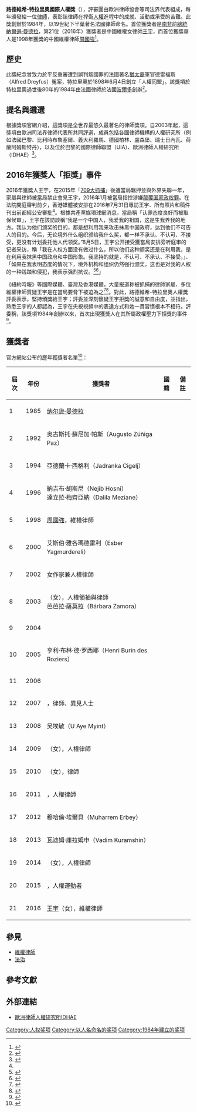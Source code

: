 {{Infobox award
| name      = 路德維希-特拉里奧國際人權獎
| image     = Ludovic Trarieux Award.jpg 
| imagesize = 220px
| alt       = 
| caption   = 
| presenter = 歐洲司法界
| date      = <!-- {{Start date|YYYY|MM|DD}} -->
| location  = 
| country   = 
| reward    = 
| year      = 1985年
| year2     = 2016年
| holder    = 
| website   = http://www.ludovictrarieux.org/
}}

'''路德維希-特拉里奧國際人權獎'''（{{lang-en|Ludovic Trarieux International Human Rights Prize}}），評審團由歐洲律師協會等司法界代表組成，每年頒發給一位[[律師|律師]]，表彰該律師在捍衛[[人權|人權]]進程中的成就、活動或承受的苦難。此獎創辦於1984年，以19世紀下半葉著名法國律師{{link-en|路德維希·特拉里奧|Ludovic Trarieux}}命名。首位獲獎者是[[南非|南非]]前[[南非總統|總統]][[納爾遜·曼德拉|納爾遜·曼德拉]]，第21位（2016年）獲獎者是中國維權女律師[[王宇_(律師)|王宇]]，而首位獲獎華人是1998年獲獎的中國維權律師[[周國強|周國強]]<ref name="RFI0605">{{cite news|author1=凱文|title=中國維權律師王宇獲“路德維希-特拉里奧”人權獎|url=http://trad.cn.rfi.fr/%E4%B8%AD%E5%9C%8B/20160605-%E4%B8%AD%E5%9C%8B%E7%B6%AD%E6%AC%8A%E5%BE%8B%E5%B8%AB%E7%8E%8B%E5%AE%87%E6%A6%AE%E7%8D%B2%E2%80%9C%E8%B7%AF%E5%BE%B7%E7%B6%AD%E5%B8%8C-%E7%89%B9%E6%8B%89%E9%87%8C%E5%A5%A7%E2%80%9D%E4%BA%BA%E6%AC%8A%E7%8D%8E|agency=法國國際廣播電台|date=2016-06-05|accessdate=2016-08-03|archive-date=2016-06-05|archive-url=https://web.archive.org/web/20160605090811/http://trad.cn.rfi.fr/%E4%B8%AD%E5%9C%8B/20160605-%E4%B8%AD%E5%9C%8B%E7%B6%AD%E6%AC%8A%E5%BE%8B%E5%B8%AB%E7%8E%8B%E5%AE%87%E6%A6%AE%E7%8D%B2%E2%80%9C%E8%B7%AF%E5%BE%B7%E7%B6%AD%E5%B8%8C-%E7%89%B9%E6%8B%89%E9%87%8C%E5%A5%A7%E2%80%9D%E4%BA%BA%E6%AC%8A%E7%8D%8E|dead-url=no}}</ref>。

== 歷史 ==
此獎紀念{{link-en|路德維希·特拉里奧|Ludovic Trarieux}}曾致力於平反重審遭到誤判叛國罪的法國著名[[猶太人|猶太裔]]軍官德雷福斯（Alfred Dreyfus）冤案，特拉里奧於1898年6月4日創立「人權同盟」。該獎項於特拉里奧過世後80年的1984年由法國律師{{link-en|貝特朗·法夫羅|Bertrand Favreau}}於法國[[波爾多|波爾多]]創辦<ref>{{cite news|title=曼德拉首位獲特拉里奧人權獎|url=http://hk.apple.nextmedia.com/international/art/20160606/19642927|agency=香港蘋果日報|date=2016-06-06|accessdate=2016-08-03|archive-date=2016-08-17|archive-url=https://web.archive.org/web/20160817143637/http://hk.apple.nextmedia.com/international/art/20160606/19642927|dead-url=no}}</ref>。

== 提名與遴選 ==
根據獎項官網介紹，這獎項是全世界最悠久最著名的律師獎項。自2003年起，這獎項由歐洲司法界律師代表所共同評選，成員包括各國律師機構的人權研究所（例如法國巴黎、比利時布魯塞爾、義大利羅馬、德國柏林、盧森堡、瑞士日內瓦、荷蘭阿姆斯特丹），以及位於巴黎的國際律師聯盟（UIA）、歐洲律師人權研究所（IDHAE）<ref name="LT">{{cite news|title=（2016獲獎人王宇）|url=http://www.ludovictrarieux.org/chi-page3.callplt2016.htm|agency=特拉里奥国际人权奖官網|date=2016|quote=Since 2003, the Prize is awarded every year in partnership by the Human Rights Institute of The Bar of Bordeaux, the Human Rights Institute of the Bar of Paris, the Human Rights Institute of The Bar of Brussels, l'Unione forense per la tutela dei diritti dell'uomo (Roma), Rechtsanwaltskammer Berlin, the Bar of Luxemburg, the Bar of Geneva, the Bar of Amsterdam as well as the Union Internationale des Avocats (UIA), and the European Bar Human Rights Institute (IDHAE) whose members are the biggest european law societies fighting for human rights. It is presented every year in a city that is home to one of the member Institutes.|accessdate=2016-08-04|archive-date=2016-08-21|archive-url=https://web.archive.org/web/20160821140151/http://www.ludovictrarieux.org/chi-page3.callplt2016.htm|dead-url=no}}</ref>。

== 2016年獲獎人「拒獎」事件 ==
2016年獲獎人王宇，在2015年「[[中國710「維權律師」大抓捕事件|709大抓捕]]」後遭當局羈押並與外界失聯一年，家屬與律師被當局禁止會見王宇，2016年1月被當局指控涉嫌[[颠覆国家政权罪|颠覆国家政权罪]]。在法院開庭審判前夕，香港媒體被安排在2016年7月31日專訪王宇、所有照片和稿件刊出前都經公安審批<ref name="DUAN0801"/>。根據共產黨媒環球網消息，當局稱「认罪态度良好而被取保候审」，王宇在該訪談稱“我是一个中国人，我爱我的祖国，这是生我养我的地方。我认为他们颁奖的目的，都是想利用我来攻击抹黑中国政府，达到他们不可告人的目的。今后，无论境外什么组织颁给我什么奖，都一样不承认、不认可、不接受，更没有计划委托他人代领奖。”8月5日，王宇公开接受獲當局安排旁听庭审的记者采访，稱「我在人权方面没有做过什么，所以他们这种颁奖还是在利用我，是在利用我抹黑中国政府和中国形象。我坚持的就是，不认可、不承认、不接受。」、「如果在我表明态度的情况下，境外机构和组织仍然强行颁奖，这也是对我的人权的一种践踏和侵犯，我表示强烈抗议。<ref>{{cite news
|author1=
|title=揭锋锐律所黑幕 “死磕律师”拒国外“人权奖”
|url=http://news.sohu.com/20160801/n462060160.shtml?_t_t_t=0.8509496827609837
|agency=环球网
|date=2016-08-01
|accessdate=2016-08-13
|archive-date=2016-08-28
|archive-url=https://web.archive.org/web/20160828010315/http://news.sohu.com/20160801/n462060160.shtml?_t_t_t=0.8509496827609837
|dead-url=no
}}</ref><ref>{{cite news
|author1=
|title=锋锐所律师王宇强烈抗议：若强颁“人权奖”，是对人权的践踏和侵犯
|url=http://news.hexun.com/2016-08-05/185360550.html
|agency=和讯网
|date=2016-08-05
|accessdate=2016-08-13
|archive-date=2016-09-20
|archive-url=https://web.archive.org/web/20160920035853/http://news.hexun.com/2016-08-05/185360550.html
|dead-url=no
}}</ref>」

《紐約時報》等國際媒體、臺灣及香港媒體，大量报道称被抓捕的律師家屬、多位維權律師質疑王宇是在當局要脅下被迫為之<ref name="DUAN0801">{{cite news |title=「709大抓捕」開審前夕，維權女律師王宇突然「認罪」 |url=https://theinitium.com/article/20160801-dailynews-wangyu/ |agency=端傳媒(香港) |date=2016-08-01 |archiveurl=https://archive.is/20160802135247/https://theinitium.com/article/20160801-dailynews-wangyu/ |archivedate=2016-08-02 |deadurl=yes }}</ref><ref>{{cite news|title=女律師王宇突獲保釋　公開「認錯」|url=http://hk.apple.nextmedia.com/international/art/20160802/19719500|agency=香港蘋果日報|date=2016-08-02|accessdate=2016-08-04|archive-date=2016-08-02|archive-url=https://web.archive.org/web/20160802181529/http://hk.apple.nextmedia.com/international/art/20160802/19719500|dead-url=no}}</ref>。對此，路德維希-特拉里奧人權獎評委表示，堅持頒獎給王宇；評委並深刻懷疑王宇拒獎的誠意和自由度，並指出，熟悉王宇的人都認為，王宇在央視視頻中的表達方式和她一貫習慣根本不相符。評委稱，該獎項1984年創辦以來，首次出現獲獎人在其所屬政權壓力下拒獎的事件<ref name="RFI0802">{{cite news|author1=艾米|title=“路德維希-特拉里奧”人權獎評委堅持將獎頒發給王宇律師|url=http://trad.cn.rfi.fr/%E4%B8%AD%E5%9C%8B/20160802-%E6%AD%90%E6%B4%B2%E2%80%9C%E8%B7%AF%E5%BE%B7%E7%B6%AD%E5%B8%8C-%E7%89%B9%E6%8B%89%E9%87%8C%E5%A5%A7%E2%80%9D%E4%BA%BA%E6%AC%8A%E7%8D%8E%E8%A9%95%E5%A7%94%E5%A0%85%E6%8C%81%E5%B0%87%E7%8D%8E%E9%A0%92%E7%99%BC%E7%B5%A6%E7%8E%8B%E5%AE%87%E5%BE%8B%E5%B8%AB|agency=法國國際廣播電台RFI|date=2016-08-02|accessdate=2016-08-04|archive-date=2017-03-05|archive-url=https://web.archive.org/web/20170305010718/http://trad.cn.rfi.fr/%E4%B8%AD%E5%9C%8B/20160802-%E6%AD%90%E6%B4%B2%E2%80%9C%E8%B7%AF%E5%BE%B7%E7%B6%AD%E5%B8%8C-%E7%89%B9%E6%8B%89%E9%87%8C%E5%A5%A7%E2%80%9D%E4%BA%BA%E6%AC%8A%E7%8D%8E%E8%A9%95%E5%A7%94%E5%A0%85%E6%8C%81%E5%B0%87%E7%8D%8E%E9%A0%92%E7%99%BC%E7%B5%A6%E7%8E%8B%E5%AE%87%E5%BE%8B%E5%B8%AB|dead-url=no}}</ref>。

== 獲獎者 ==
官方網站公布的歷年獲獎者名單<ref>{{cite web|title=獎項官網，歷屆得獎人|url=http://www.ludovictrarieux.org/uk-page3.2.htm|accessdate=2016-08-03|archive-date=2016-04-04|archive-url=https://web.archive.org/web/20160404102955/http://ludovictrarieux.org/uk-page3.2.htm|dead-url=no}}</ref>：
{| class="wikitable sortable"
! 屆次
! 年份
! 獲獎者
! 國籍
! 備註
|-
|1
|1985
|[[纳尔逊·曼德拉|纳尔逊·曼德拉]]
|{{ZAF-1961}}
|
|-
|2
|1992
|奥古斯托·蘇尼加·帕斯（Augusto Zúñiga Paz）
|{{PER}}
|
|-
|3
|1994
|亞德蘭卡·西格利（Jadranka Cigelj）
|{{flag|Bosnia and Herzegovina|1992}}
|
|-

|4
|1996
|納吉布·胡斯尼（Nejib Hosni）<br/>達立拉·梅齊亞納（Dalila Meziane）
|{{TUN}}<br/>{{ALG}}
|
|-

|5
|1998
|[[周國強|周國強]]，維權律師
|{{PRC}}
|
|-

|6
|2000
|艾斯伯·雅各瑪德雷利（Esber Yagmurdereli）
|{{TUR}}
|
|-
|7
|2002
|{{link-en|梅朗吉絲·卡爾|Mehrangiz Kar}}女作家兼人權律師
|{{IRN}}
|
|-

|8
|2003
|{{link-en|蒂格納‧歐查|Digna Ochoa}}（女），人權領袖與律師<br/>芭芭拉·薩莫拉（Bárbara Zamora）
|{{MEX}}
|
|-
|9
|2004
|{{link-en|阿克含·奈塞|Aktham Naisse}}
|{{SYR}}
|
|-
|10
|2005
|亨利·布林·德·罗西耶（Henri Burin des Roziers）
|{{BRA}}
|
|-
|11
|2006
|{{link-en|帕尔维兹·伊莫尔兹|Parvez Imroz}}
|{{IND}}
|
|-
|12
|2007
|{{link-en|雷內·戈麥斯·曼薩諾|René Gómez Manzano}}，律師、異見人士
|{{CUB}}
|

|-
|13
|2008
|吴埃敏（U Aye Myint）
|{{MMR-1988}}
|
|-
|14
|2009
|{{link-en|比阿特麗斯‧梅塔娃|Beatrice Mtetwa}}（女），人權律師
|{{ZWE}}
|
|-
|15
|2010
|{{link-en|卡琳娜·莫斯卡連科|Karinna Moskalenko}}（女），律師
|{{RUS}}
|
|-
|16
|2011
| {{link-en|法希·德比爾|Fathi Terbil}}，人權律師
|{{LBY-1977}}
|
|-
|17
|2012
|穆哈倫·埃爾貝（Muharrem Erbey）
|{{TUR}}
| 
|-
|18
|2013
|瓦迪姆·庫拉姆申（Vadim Kuramshin）
|{{KAZ}}
|
|-
|19
|2014
|{{link-en|瑪喜努·艾爾-梅斯里|Mahienour El-Massry}}（女），人權律師
|{{EGY}}
| 
|-
|20
|2015
|{{link-en|瓦利德·阿布海爾|Waleed Abulkhair}}，人權運動者
|{{SAU}}
|
|-
|21
|2016
|[[王宇_(律師)|王宇]]（女），維權律師
|{{PRC}}
|
|}

== 參見 ==
* [[維權律師|維權律師]]
* [[法治|法治]]

== 參考文獻 ==
{{Reflist}}

== 外部連結 ==
* [https://web.archive.org/web/20160821124906/http://www.idhae.org/idhae-uk-page1.1.html 歐洲律師人權研究所IDHAE]

[[Category:人权奖项|Category:人权奖项]]
[[Category:以人名命名的奖项|Category:以人名命名的奖项]]
[[Category:1984年建立的奖项|Category:1984年建立的奖项]]